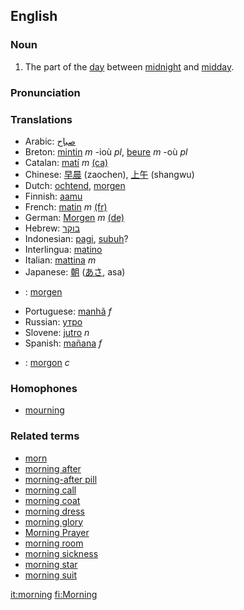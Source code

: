 ==English==
===Noun===

#The part of the [[day]] between [[midnight]] and [[midday]].
===Pronunciation===

===Translations===
*Arabic:  [[صباح]]
*Breton: [[mintin]] ''m'' -ioù ''pl'', [[beure]] ''m'' -où ''pl''
*Catalan: [[matí]] ''m'' [[:ca:matí|(ca)]] 
*Chinese: [[早晨]] (zaochen), [[上午]] (shangwu)
*Dutch: [[ochtend]], [[morgen]]
*Finnish: [[aamu]]
*French: [[matin]] ''m'' [[:fr:matin|(fr)]] 
*German: [[Morgen]] ''m'' [[:de:Morgen|(de)]] 
*Hebrew: [[בוקר]]
*Indonesian: [[pagi]], [[subuh]]?
*Interlingua: [[matino]]
*Italian: [[mattina]] ''m''
*Japanese: [[朝]] ([[あさ]], asa)
*{{no}}: [[:no:morgen|morgen]]
*Portuguese: [[manhã]] ''f''
*Russian: [[утро]]
*Slovene: [[jutro]] ''n''
*Spanish: [[mañana]] ''f''
*{{sv}}: [[morgon]] ''c''

===Homophones===
*[[mourning]]

===Related terms===
*[[morn]]
*[[morning after]]
*[[morning-after pill]]
*[[morning call]]
*[[morning coat]]
*[[morning dress]]
*[[morning glory]]
*[[Morning Prayer]]
*[[morning room]]
*[[morning sickness]]
*[[morning star]]
*[[morning suit]]

[[it:morning]]
[[fi:Morning]]